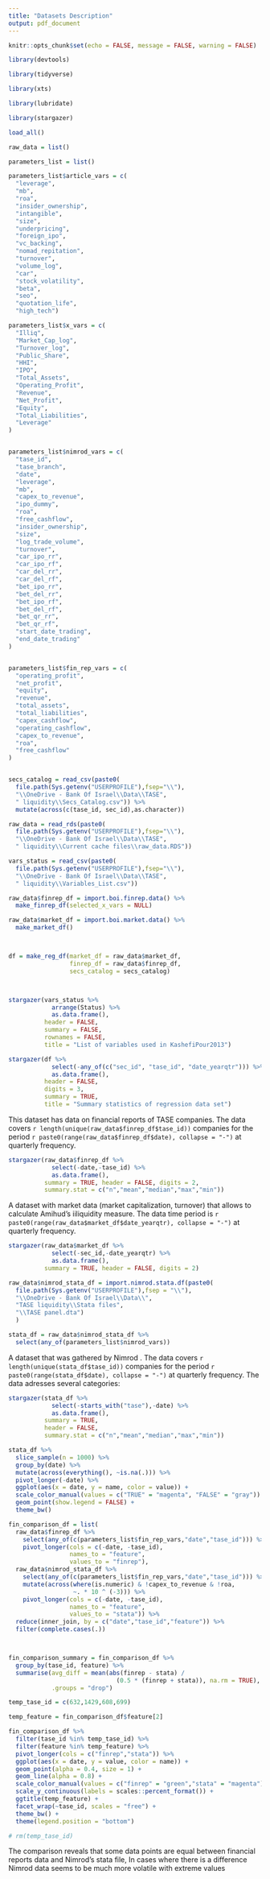 ```yaml
---
title: "Datasets Description"
output: pdf_document
---
```



```r

knitr::opts_chunk$set(echo = FALSE, message = FALSE, warning = FALSE)

```


```r

library(devtools)

library(tidyverse)

library(xts)

library(lubridate)

library(stargazer)

load_all()

```


```r

raw_data = list()

parameters_list = list()

parameters_list$article_vars = c(
  "leverage",
  "mb",
  "roa",
  "insider_ownership",
  "intangible",
  "size",
  "underpricing",
  "foreign_ipo",
  "vc_backing",
  "nomad_repitation",
  "turnover",
  "volume_log",
  "car",
  "stock_volatility",
  "beta",
  "seo",
  "quotation_life",
  "high_tech")

parameters_list$x_vars = c(
  "Illiq",
  "Market_Cap_log",
  "Turnover_log",  
  "Public_Share",
  "HHI",
  "IPO",
  "Total_Assets",
  "Operating_Profit",
  "Revenue",
  "Net_Profit",
  "Equity",
  "Total_Liabilities",
  "Leverage"
)


parameters_list$nimrod_vars = c(
  "tase_id",
  "tase_branch",
  "date",
  "leverage",
  "mb",
  "capex_to_revenue",
  "ipo_dummy",
  "roa",
  "free_cashflow",
  "insider_ownership",
  "size",
  "log_trade_volume",
  "turnover",
  "car_ipo_rr",
  "car_ipo_rf",
  "car_del_rr",
  "car_del_rf",
  "bet_ipo_rr",
  "bet_del_rr",
  "bet_ipo_rf",
  "bet_del_rf",
  "bet_qr_rr",
  "bet_qr_rf",
  "start_date_trading",
  "end_date_trading"
)


parameters_list$fin_rep_vars = c(
  "operating_profit",
  "net_profit",
  "equity",
  "revenue",
  "total_assets",
  "total_liabilities",
  "capex_cashflow",
  "operating_cashflow",
  "capex_to_revenue",
  "roa",
  "free_cashflow"
)



```

<!-- Import data -->

```r

secs_catalog = read_csv(paste0(
  file.path(Sys.getenv("USERPROFILE"),fsep="\\"),
  "\\OneDrive - Bank Of Israel\\Data\\TASE",
  " liquidity\\Secs_Catalog.csv")) %>% 
  mutate(across(c(tase_id, sec_id),as.character))

```



```r

raw_data = read_rds(paste0(
  file.path(Sys.getenv("USERPROFILE"),fsep="\\"),
  "\\OneDrive - Bank Of Israel\\Data\\TASE",
  " liquidity\\Current cache files\\raw_data.RDS"))

vars_status = read_csv(paste0(
  file.path(Sys.getenv("USERPROFILE"),fsep="\\"),
  "\\OneDrive - Bank Of Israel\\Data\\TASE",
  " liquidity\\Variables_List.csv"))

```


```r

raw_data$finrep_df = import.boi.finrep.data() %>% 
  make_finrep_df(selected_x_vars = NULL)


```


```r

raw_data$market_df = import.boi.market.data() %>% 
  make_market_df()




```


<!-- Process data -->

```r


df = make_reg_df(market_df = raw_data$market_df,
                 finrep_df = raw_data$finrep_df,
                 secs_catalog = secs_catalog)




```



\section{Descriptive stats}

```r

stargazer(vars_status %>% 
            arrange(Status) %>% 
            as.data.frame(),
          header = FALSE,
          summary = FALSE,
          rownames = FALSE,
          title = "List of variables used in KashefiPour2013")

```



```r

stargazer(df %>% 
            select(-any_of(c("sec_id", "tase_id", "date_yearqtr"))) %>% 
            as.data.frame(),
          header = FALSE,
          digits = 3,
          summary = TRUE,
          title = "Summary statistics of regression data set")

```




\subsection{Financial reports}

This dataset has data on financial reports of TASE companies.
The data covers `r length(unique(raw_data$finrep_df$tase_id))` companies for the period `r paste0(range(raw_data$finrep_df$date), collapse = "-")` at quarterly frequency. 


```r

stargazer(raw_data$finrep_df %>% 
            select(-date,-tase_id) %>% 
            as.data.frame(),
          summary = TRUE, header = FALSE, digits = 2,
          summary.stat = c("n","mean","median","max","min"))

```




\subsection{Market data}
A dataset with market data (market capitalization, turnover) that allows to calculate Amihud's iiliquidity measure. The data time period is `r paste0(range(raw_data$market_df$date_yearqtr), collapse = "-")` at quarterly frequency.

```r

stargazer(raw_data$market_df %>% 
            select(-sec_id,-date_yearqtr) %>% 
            as.data.frame(),
          summary = TRUE, header = FALSE, digits = 2)

```





\subsection{Nimrod's dataset}

```r

raw_data$nimrod_stata_df = import.nimrod.stata.df(paste0(
  file.path(Sys.getenv("USERPROFILE"),fsep = "\\"),
  "\\OneDrive - Bank Of Israel\\Data\\",
  "TASE liquidity\\Stata files",
  "\\TASE panel.dta")
  )

stata_df = raw_data$nimrod_stata_df %>% 
  select(any_of(parameters_list$nimrod_vars))


```


A dataset that was gathered by Nimrod . The data covers `r length(unique(stata_df$tase_id))` companies for the period `r paste0(range(stata_df$date), collapse = "-")` at quarterly frequency. 
The data adresses several categories:

\begin{itemize}
  \item
  Financial Reports
  \item
  Market data
\end{itemize}


```r

stargazer(stata_df %>% 
            select(-starts_with("tase"),-date) %>% 
            as.data.frame(),
          summary = TRUE,
          header = FALSE,
          summary.stat = c("n","mean","median","max","min"))

```



```r

stata_df %>% 
  slice_sample(n = 1000) %>% 
  group_by(date) %>% 
  mutate(across(everything(), ~is.na(.))) %>% 
  pivot_longer(-date) %>% 
  ggplot(aes(x = date, y = name, color = value)) + 
  scale_color_manual(values = c("TRUE" = "magenta", "FALSE" = "gray")) + 
  geom_point(show.legend = FALSE) + 
  theme_bw()

```


\subsubsection{Comparison of financial reports data}

```r

fin_comparison_df = list(
  raw_data$finrep_df %>% 
    select(any_of(c(parameters_list$fin_rep_vars,"date","tase_id"))) %>% 
    pivot_longer(cols = c(-date, -tase_id),
                 names_to = "feature",
                 values_to = "finrep"),
  raw_data$nimrod_stata_df %>% 
    select(any_of(c(parameters_list$fin_rep_vars,"date","tase_id"))) %>% 
    mutate(across(where(is.numeric) & !capex_to_revenue & !roa,
                  ~. * 10 ^ (-3))) %>% 
    pivot_longer(cols = c(-date, -tase_id),
                 names_to = "feature",
                 values_to = "stata")) %>% 
  reduce(inner_join, by = c("date","tase_id","feature")) %>% 
  filter(complete.cases(.))



fin_comparison_summary = fin_comparison_df %>% 
  group_by(tase_id, feature) %>% 
  summarise(avg_diff = mean(abs(finrep - stata) /
                              (0.5 * (finrep + stata)), na.rm = TRUE),
            .groups = "drop")


```


```r

temp_tase_id = c(632,1429,608,699)

temp_feature = fin_comparison_df$feature[2]

fin_comparison_df %>% 
  filter(tase_id %in% temp_tase_id) %>% 
  filter(feature %in% temp_feature) %>% 
  pivot_longer(cols = c("finrep","stata")) %>% 
  ggplot(aes(x = date, y = value, color = name)) + 
  geom_point(alpha = 0.4, size = 1) + 
  geom_line(alpha = 0.8) + 
  scale_color_manual(values = c("finrep" = "green","stata" = "magenta")) +
  scale_y_continuous(labels = scales::percent_format()) + 
  ggtitle(temp_feature) + 
  facet_wrap(~tase_id, scales = "free") + 
  theme_bw() + 
  theme(legend.position = "bottom")

# rm(temp_tase_id)

```

The comparison reveals that some data points are equal between
financial reports data and Nimrod's stata file, In cases where there is
a difference Nimrod data seems to be much more volatile with extreme
values

\section{Appendix}

